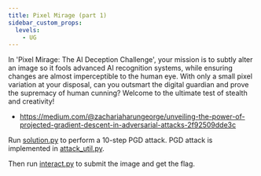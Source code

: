 ---
title: Pixel Mirage (part 1)
sidebar_custom_props:
  levels:
    - UG
---


In 'Pixel Mirage: The AI Deception Challenge', your mission is to subtly alter an image so it fools advanced AI recognition systems, while ensuring changes are almost imperceptible to the human eye. With only a small pixel variation at your disposal, can you outsmart the digital guardian and prove the supremacy of human cunning? Welcome to the ultimate test of stealth and creativity!

<Spoilers type="resources">

- https://medium.com/@zachariaharungeorge/unveiling-the-power-of-projected-gradient-descent-in-adversarial-attacks-2f92509dde3c

</Spoilers>

<Spoilers type="writeup">

Run [solution.py](solution.py) to perform a 10-step PGD attack. PGD attack is implemented in [attack_util.py](attack_util.py).

Then run [interact.py](interact.py) to submit the image and get the flag.

</Spoilers>
